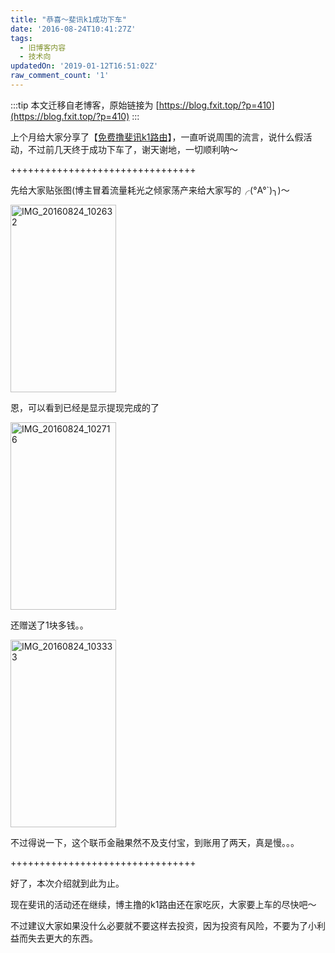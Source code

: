 ```yaml
---
title: "恭喜～斐讯k1成功下车"
date: '2016-08-24T10:41:27Z'
tags:
  - 旧博客内容
  - 技术向
updatedOn: '2019-01-12T16:51:02Z'
raw_comment_count: '1'
---
```


:::tip
本文迁移自老博客，原始链接为 [https://blog.fxit.top/?p=410](https://blog.fxit.top/?p=410)
:::

上个月给大家分享了【[免费撸斐讯k1路由](https://blog.fxit.top/?p=214)】，一直听说周围的流言，说什么假活动，不过前几天终于成功下车了，谢天谢地，一切顺利呐～

++++++++++++++++++++++++++++++++

先给大家贴张图(博主冒着流量耗光之倾家荡产来给大家写的╭(°A°`)╮)～

<img  src="https://oss.keke.su/image/old-fxblog-img/ab6499cc8fb648f5d619f60372d4a83a.png" alt="IMG_20160824_102632" width="169" height="300" />

恩，可以看到已经是显示提现完成的了

<img  src="https://oss.keke.su/image/old-fxblog-img/62bd7461651f0874e22d7c348a9f21d0.png" alt="IMG_20160824_102716" width="169" height="300" />

还赠送了1块多钱。。

<img  src="https://oss.keke.su/image/old-fxblog-img/2eb26f841dd34503d7a8254a0a300a82.png" alt="IMG_20160824_103333" width="169" height="300" />

不过得说一下，这个联币金融果然不及支付宝，到账用了两天，真是慢。。。

++++++++++++++++++++++++++++++++

好了，本次介绍就到此为止。

现在斐讯的活动还在继续，博主撸的k1路由还在家吃灰，大家要上车的尽快吧～

不过建议大家如果没什么必要就不要这样去投资，因为投资有风险，不要为了小利益而失去更大的东西。

&nbsp;
